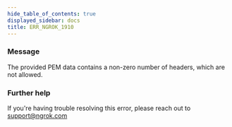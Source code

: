 ```yaml
---
hide_table_of_contents: true
displayed_sidebar: docs
title: ERR_NGROK_1910
---
```




### Message

The provided PEM data contains a non-zero number of headers, which are not allowed.

<ErrorDetails error="err_ngrok_1910" />

### Further help

If you're having trouble resolving this error, please reach out to [support@ngrok.com](mailto:support@ngrok.com?subject=Help%20with%20ERR_NGROK_1910)
